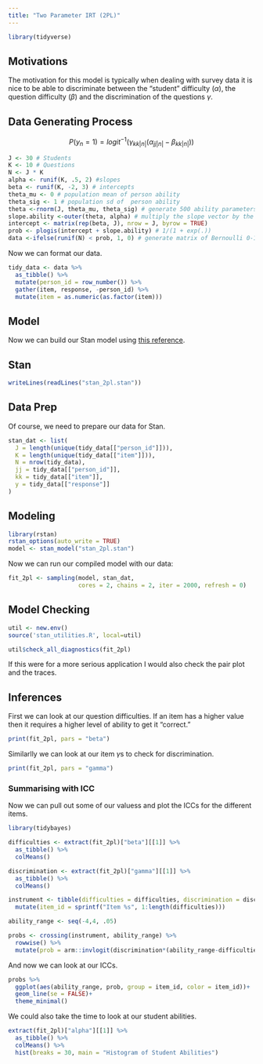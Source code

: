 ```yaml
---
title: "Two Parameter IRT (2PL)"
---
```


```r
library(tidyverse)
```



## Motivations

The motivation for this model is typically when dealing with survey data it is nice to be able to discriminate between the "student" difficulty ($\alpha$), the question difficulty ($\beta$) and the discrimination of the questions $\gamma$.

## Data Generating Process


$$P(y_n = 1) = logit^{-1}(\gamma_{kk|n|}(\alpha_{jj|n|} -\beta_{kk|n|}))$$

```r
J <- 30 # Students
K <- 10 # Questions
N <- J * K
alpha <- runif(K, .5, 2) #slopes
beta <- runif(K, -2, 3) # intercepts
theta_mu <- 0 # population mean of person ability
theta_sig <- 1 # population sd of  person ability
theta <-rnorm(J, theta_mu, theta_sig) # generate 500 ability parameters
slope.ability <-outer(theta, alpha) # multiply the slope vector by the ability vector
intercept <- matrix(rep(beta, J), nrow = J, byrow = TRUE)
prob <- plogis(intercept + slope.ability) # 1/(1 + exp(.))
data <-ifelse(runif(N) < prob, 1, 0) # generate matrix of Bernoulli 0-1 responses
```

Now we can format our data.

```r
tidy_data <- data %>% 
  as_tibble() %>% 
  mutate(person_id = row_number()) %>% 
  gather(item, response, -person_id) %>% 
  mutate(item = as.numeric(as.factor(item)))
```

## Model

Now we can build our Stan model using [this reference](https://mc-stan.org/docs/2_18/stan-users-guide/item-response-models-section.html).

## Stan

```r
writeLines(readLines("stan_2pl.stan"))
```


## Data Prep

Of course, we need to prepare our data for Stan.

```r
stan_dat <- list(
  J = length(unique(tidy_data[["person_id"]])),
  K = length(unique(tidy_data[["item"]])),
  N = nrow(tidy_data),
  jj = tidy_data[["person_id"]],
  kk = tidy_data[["item"]],
  y = tidy_data[["response"]]
)
```


## Modeling

```r
library(rstan)
rstan_options(auto_write = TRUE)
model <- stan_model("stan_2pl.stan")
```

Now we can run our compiled model with our data:

```r
fit_2pl <- sampling(model, stan_dat, 
                    cores = 2, chains = 2, iter = 2000, refresh = 0)
```


## Model Checking

```r
util <- new.env()
source('stan_utilities.R', local=util)
```

```r
util$check_all_diagnostics(fit_2pl)
```

If this were for a more serious application I would also check the pair plot and the traces.

## Inferences

First we can look at our question difficulties. If an item has a higher value then it requires a higher level of ability to get it "correct."

```r
print(fit_2pl, pars = "beta")
```

Similarlly we can look at our item $\gamma$s to check for discrimination.

```r
print(fit_2pl, pars = "gamma")
```

### Summarising with ICC

Now we can pull out some of our valuess and plot the ICCs for the different items.

```r
library(tidybayes)

difficulties <- extract(fit_2pl)["beta"][[1]] %>% 
  as_tibble() %>% 
  colMeans()

discrimination <- extract(fit_2pl)["gamma"][[1]] %>% 
  as_tibble() %>% 
  colMeans()

instrument <- tibble(difficulties = difficulties, discrimination = discrimination) %>% 
  mutate(item_id = sprintf("Item %s", 1:length(difficulties)))

ability_range <- seq(-4,4, .05)

probs <- crossing(instrument, ability_range) %>% 
  rowwise() %>% 
  mutate(prob = arm::invlogit(discrimination*(ability_range-difficulties)))

```

And now we can look at our ICCs.

```r
probs %>% 
  ggplot(aes(ability_range, prob, group = item_id, color = item_id))+
  geom_line(se = FALSE)+
  theme_minimal()
```

We could also take the time to look at our student abilities.

```r
extract(fit_2pl)["alpha"][[1]] %>% 
  as_tibble() %>% 
  colMeans() %>% 
  hist(breaks = 30, main = "Histogram of Student Abilities")
```

